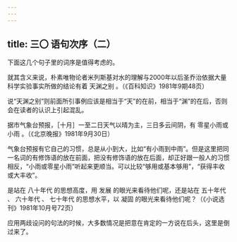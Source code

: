```yaml
---
---
---
```

title: 三〇 语句次序（二）
---






下面这几个句子里的词序是值得考虑的。

就其含义来说，朴素唯物论者米列斯基对水的理解与2000年以后圣乔治依据大量科学实验事实所做的结论有着 天渊之别 。（《百科知识》1981年9期48页）

说“天渊之别”则前面所引事例应该是相当于“天”的在前，相当于“渊”的在后，否则会在读者的认识上引起混乱。

据市气象台预报，［十月］一至二日天气以晴为主，三日多云间阴，有 零星小雨或小雨 。（《北京晚报》1981年9月30日）

气象台预报有它自己的习惯，总是从小到大，比如“有小雨到中雨”。但是这里把同一名词的有修饰语的放在前面，把没有修饰语的放在后面，却正好跟一般人的习惯相反，“小雨或零星小雨”听起来更顺当。可以比较“够用或基本够用”，“获得丰收或大丰收”。

是站在 八十年代 的思想高度，用 发展 的眼光来看待他们呢，还是站在 五十年代 、 六十年代 、 七十年代 的思想水平，以 凝固 的眼光来看待他们呢？（《小说选刊》1981年10月号72页）

应用两歧设问的句法的时候，大多数情况是把意在肯定的一方说在后头，这里是倒过来了。